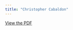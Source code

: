 ```yaml
---
title: "Christopher Cabaldon"
---
```


[View the PDF](../files/pdfs/role_profiles/district_3profile.pdf)